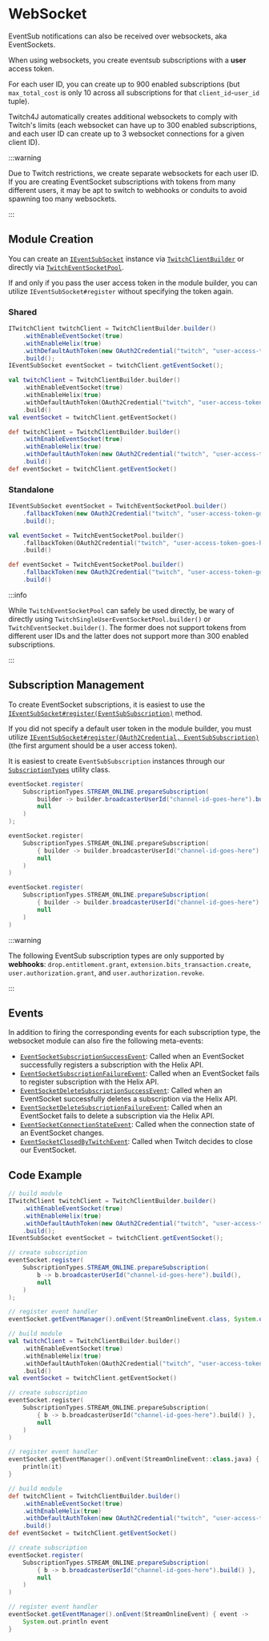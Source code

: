 
# WebSocket

EventSub notifications can also be received over websockets, aka EventSockets.

When using websockets, you create eventsub subscriptions with a **user** access token.

For each user ID, you can create up to 900 enabled subscriptions (but `max_total_cost` is only 10 across all subscriptions for that `client_id`-`user_id` tuple).

Twitch4J automatically creates additional websockets to comply with Twitch's limits (each websocket can have up to 300 enabled subscriptions, and each user ID can create up to 3 websocket connections for a given client ID).

:::warning

Due to Twitch restrictions, we create separate websockets for each user ID.
If you are creating EventSocket subscriptions with tokens from many different users, it may be apt to switch to webhooks or conduits to avoid spawning too many websockets.

:::


## Module Creation

You can create an [`IEventSubSocket`](https://twitch4j.github.io/javadoc/com/github/twitch4j/eventsub/socket/IEventSubSocket.html) instance via [`TwitchClientBuilder`](https://twitch4j.github.io/javadoc/com/github/twitch4j/TwitchClientBuilder.html#withEnableEventSocket(java.lang.Boolean)) or directly via [`TwitchEventSocketPool`](https://twitch4j.github.io/javadoc/com/github/twitch4j/eventsub/socket/TwitchEventSocketPool.html#builder()).

If and only if you pass the user access token in the module builder, you can utilize `IEventSubSocket#register` without specifying the token again.


### Shared

<Tabs groupId="code">
<TabItem value="java" label="Java">

```java
ITwitchClient twitchClient = TwitchClientBuilder.builder()
    .withEnableEventSocket(true)
    .withEnableHelix(true)
    .withDefaultAuthToken(new OAuth2Credential("twitch", "user-access-token-goes-here"))
    .build();
IEventSubSocket eventSocket = twitchClient.getEventSocket();
```

</TabItem>
<TabItem value="kotlin" label="Kotlin">

```kotlin
val twitchClient = TwitchClientBuilder.builder()
    .withEnableEventSocket(true)
    .withEnableHelix(true)
    .withDefaultAuthToken(OAuth2Credential("twitch", "user-access-token-goes-here"))
    .build()
val eventSocket = twitchClient.getEventSocket()
```

</TabItem>
<TabItem value="groovy" label="Groovy">

```groovy
def twitchClient = TwitchClientBuilder.builder()
    .withEnableEventSocket(true)
    .withEnableHelix(true)
    .withDefaultAuthToken(new OAuth2Credential("twitch", "user-access-token-goes-here"))
    .build()
def eventSocket = twitchClient.getEventSocket()
```

</TabItem>
</Tabs>


### Standalone

<Tabs groupId="code">
<TabItem value="java" label="Java">

```java
IEventSubSocket eventSocket = TwitchEventSocketPool.builder()
    .fallbackToken(new OAuth2Credential("twitch", "user-access-token-goes-here"))
    .build();
```

</TabItem>
<TabItem value="kotlin" label="Kotlin">

```kotlin
val eventSocket = TwitchEventSocketPool.builder()
    .fallbackToken(OAuth2Credential("twitch", "user-access-token-goes-here"))
    .build()
```

</TabItem>
<TabItem value="groovy" label="Groovy">

```groovy
def eventSocket = TwitchEventSocketPool.builder()
    .fallbackToken(new OAuth2Credential("twitch", "user-access-token-goes-here"))
    .build()
```

</TabItem>
</Tabs>

:::info

While `TwitchEventSocketPool` can safely be used directly, be wary of directly using `TwitchSingleUserEventSocketPool.builder()` or `TwitchEventSocket.builder()`.
The former does not support tokens from different user IDs and the latter does not support more than 300 enabled subscriptions.

:::


## Subscription Management

To create EventSocket subscriptions, it is easiest to use the [`IEventSubSocket#register(EventSubSubscription)`](https://twitch4j.github.io/javadoc/com/github/twitch4j/eventsub/socket/IEventSubSocket.html#register(com.github.twitch4j.eventsub.EventSubSubscription)) method.

If you did not specify a default user token in the module builder, you must utilize [`IEventSubSocket#register(OAuth2Credential, EventSubSubscription)`](https://twitch4j.github.io/javadoc/com/github/twitch4j/eventsub/socket/IEventSubSocket.html#register(com.github.philippheuer.credentialmanager.domain.OAuth2Credential,com.github.twitch4j.eventsub.EventSubSubscription)) (the first argument should be a user access token).

It is easiest to create `EventSubSubscription` instances through our [`SubscriptionTypes`](https://twitch4j.github.io/javadoc/com/github/twitch4j/eventsub/subscriptions/SubscriptionTypes.html) utility class.

<Tabs groupId="code">
<TabItem value="java" label="Java">

```java
eventSocket.register(
    SubscriptionTypes.STREAM_ONLINE.prepareSubscription(
        builder -> builder.broadcasterUserId("channel-id-goes-here").build(),
        null
    )
);
```

</TabItem>
<TabItem value="kotlin" label="Kotlin">

```kotlin
eventSocket.register(
    SubscriptionTypes.STREAM_ONLINE.prepareSubscription(
        { builder -> builder.broadcasterUserId("channel-id-goes-here").build() },
        null
    )
)
```

</TabItem>
<TabItem value="groovy" label="Groovy">

```groovy
eventSocket.register(
    SubscriptionTypes.STREAM_ONLINE.prepareSubscription(
        { builder -> builder.broadcasterUserId("channel-id-goes-here").build() },
        null
    )
)
```

</TabItem>
</Tabs>

:::warning

The following EventSub subscription types are only supported by **webhooks**:
`drop.entitlement.grant`, `extension.bits_transaction.create`, `user.authorization.grant`, and `user.authorization.revoke`.

:::


## Events

In addition to firing the corresponding events for each subscription type, the websocket module can also fire the following meta-events:

* [`EventSocketSubscriptionSuccessEvent`](https://twitch4j.github.io/javadoc/com/github/twitch4j/eventsub/socket/events/EventSocketSubscriptionSuccessEvent.html): Called when an EventSocket successfully registers a subscription with the Helix API.
* [`EventSocketSubscriptionFailureEvent`](https://twitch4j.github.io/javadoc/com/github/twitch4j/eventsub/socket/events/EventSocketSubscriptionFailureEvent.html): Called when an EventSocket fails to register subscription with the Helix API.
* [`EventSocketDeleteSubscriptionSuccessEvent`](https://twitch4j.github.io/javadoc/com/github/twitch4j/eventsub/socket/events/EventSocketDeleteSubscriptionSuccessEvent.html): Called when an EventSocket successfully deletes a subscription via the Helix API.
* [`EventSocketDeleteSubscriptionFailureEvent`](https://twitch4j.github.io/javadoc/com/github/twitch4j/eventsub/socket/events/EventSocketDeleteSubscriptionFailureEvent.html): Called when an EventSocket fails to delete a subscription via the Helix API.
* [`EventSocketConnectionStateEvent`](https://twitch4j.github.io/javadoc/com/github/twitch4j/eventsub/socket/events/EventSocketConnectionStateEvent.html): Called when the connection state of an EventSocket changes.
* [`EventSocketClosedByTwitchEvent`](https://twitch4j.github.io/javadoc/com/github/twitch4j/eventsub/socket/events/EventSocketClosedByTwitchEvent.html): Called when Twitch decides to close our EventSocket.


## Code Example


<Tabs groupId="code">
<TabItem value="java" label="Java">

```java
// build module
ITwitchClient twitchClient = TwitchClientBuilder.builder()
    .withEnableEventSocket(true)
    .withEnableHelix(true)
    .withDefaultAuthToken(new OAuth2Credential("twitch", "user-access-token-goes-here"))
    .build();
IEventSubSocket eventSocket = twitchClient.getEventSocket();

// create subscription
eventSocket.register(
    SubscriptionTypes.STREAM_ONLINE.prepareSubscription(
        b -> b.broadcasterUserId("channel-id-goes-here").build(),
        null
    )
);

// register event handler
eventSocket.getEventManager().onEvent(StreamOnlineEvent.class, System.out::println);
```

</TabItem>
<TabItem value="kotlin" label="Kotlin">

```kotlin
// build module
val twitchClient = TwitchClientBuilder.builder()
    .withEnableEventSocket(true)
    .withEnableHelix(true)
    .withDefaultAuthToken(OAuth2Credential("twitch", "user-access-token-goes-here"))
    .build()
val eventSocket = twitchClient.getEventSocket()

// create subscription
eventSocket.register(
    SubscriptionTypes.STREAM_ONLINE.prepareSubscription(
        { b -> b.broadcasterUserId("channel-id-goes-here").build() },
        null
    )
)

// register event handler
eventSocket.getEventManager().onEvent(StreamOnlineEvent::class.java) {
    println(it)
}
```

</TabItem>
<TabItem value="groovy" label="Groovy">

```groovy
// build module
def twitchClient = TwitchClientBuilder.builder()
    .withEnableEventSocket(true)
    .withEnableHelix(true)
    .withDefaultAuthToken(new OAuth2Credential("twitch", "user-access-token-goes-here"))
    .build()
def eventSocket = twitchClient.getEventSocket()

// create subscription
eventSocket.register(
    SubscriptionTypes.STREAM_ONLINE.prepareSubscription(
        { b -> b.broadcasterUserId("channel-id-goes-here").build() },
        null
    )
)

// register event handler
eventSocket.getEventManager().onEvent(StreamOnlineEvent) { event ->
    System.out.println event
}
```

</TabItem>
</Tabs>
